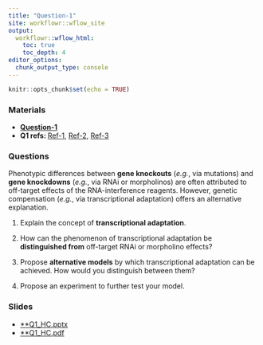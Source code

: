 ```yaml
---
title: "Question-1"
site: workflowr::wflow_site
output:
  workflowr::wflow_html:
    toc: true
    toc_depth: 4
editor_options:
  chunk_output_type: console
---
```


```r
knitr::opts_chunk$set(echo = TRUE)
```

### Materials

- [**Question-1**](https://chenh19.github.io/prelim/GGSB_questions_2022/GGSB_Question_1/GGSB_Prelim_Question_1.pdf)
- **Q1 refs: ** [Ref-1](https://chenh19.github.io/prelim/GGSB_questions_2022/GGSB_Question_1/Question_1-Reference_1.pdf), 
                [Ref-2](https://chenh19.github.io/prelim/GGSB_questions_2022/GGSB_Question_1/Question_1-Reference_2.pdf), 
                [Ref-3](https://chenh19.github.io/prelim/GGSB_questions_2022/GGSB_Question_1/Question_1-Reference_3.pdf)  

### Questions

Phenotypic differences between **gene knockouts** (*e.g.*, via mutations) and **gene knockdowns** (*e.g.*, via RNAi or morpholinos) are often attributed to off-target effects of the RNA-interference reagents. However, genetic compensation (*e.g.*, via transcriptional adaptation) offers an alternative explanation.  

1. Explain the concept of **transcriptional adaptation**.

2. How can the phenomenon of transcriptional adaptation be **distinguished from** off-target RNAi or morpholino effects?

3. Propose **alternative models** by which transcriptional adaptation can be achieved. How would you distinguish between them?

4. Propose an experiment to further test your model.


### Slides

- [**Q1_HC.pptx](https://chenh19.github.io/prelim/slides/Q1/Q1_HC.pptx)
- [**Q1_HC.pdf](https://chenh19.github.io/prelim/slides/Q1/Q1_HC.pdf)
